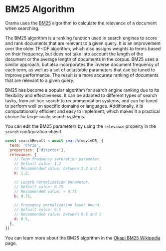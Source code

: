 # BM25 Algorithm

Orama uses the [BM25](https://en.wikipedia.org/wiki/Okapi_BM25) algorithm to calculate the relevance of a document when searching.

The BM25 algorithm is a ranking function used in search engines to score and rank documents that are relevant to a given query. It is an improvement over the older TF-IDF algorithm, which also assigns weights to terms based on their frequency, but does not take into account the length of the document or the average length of documents in the corpus. BM25 uses a similar approach, but also incorporates the inverse document frequency of each term, as well as a set of adjustable parameters that can be tuned to improve performance. The result is a more accurate ranking of documents that are relevant to a given query.

BM25 has become a popular algorithm for search engine ranking due to its flexibility and effectiveness. It can be adapted to different types of search tasks, from ad-hoc search to recommendation systems, and can be tuned to perform well on specific domains or languages. Additionally, it is computationally efficient and easy to implement, which makes it a practical choice for large-scale search systems.

You can edit the BM25 parameters by using the `relevance` property in the `search`
configuration object.

```javascript
const searchResult = await search(movieDB, {
  term: 'Chris',
  properties: ['director'],
  relevance: {
    // Term frequency saturation parameter.
    // Default value: 1.2
    // Recommended value: between 1.2 and 2
    k: 1.2,

    // Length normalization parameter.
    // Default value: 0.75
    // Recommended value: > 0.75
    b: 0.75,

    // Frequency normalization lower bound.
    // Default value: 0.5
    // Recommended value: between 0.5 and 1
    d: 0.5,
  },
})
```

You can learn more about the BM25 algorithm in the [Okapi BM25 Wikipedia](https://en.wikipedia.org/wiki/Okapi_BM25) page.
